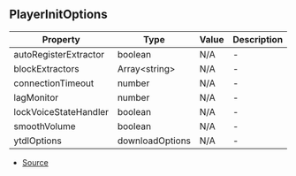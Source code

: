 ## PlayerInitOptions


| Property | Type | Value | Description |
| ----------- | ----------- | ----------- | ----------- |
| autoRegisterExtractor | boolean | N/A | - |
| blockExtractors | Array\<string> | N/A | - |
| connectionTimeout | number | N/A | - |
| lagMonitor | number | N/A | - |
| lockVoiceStateHandler | boolean | N/A | - |
| smoothVolume | boolean | N/A | - |
| ytdlOptions | downloadOptions | N/A | - |


- [Source](https://github.com/Androz2091/discord-player/blob/dbbd788/packages/discord-player/src/types/types.ts#L527)